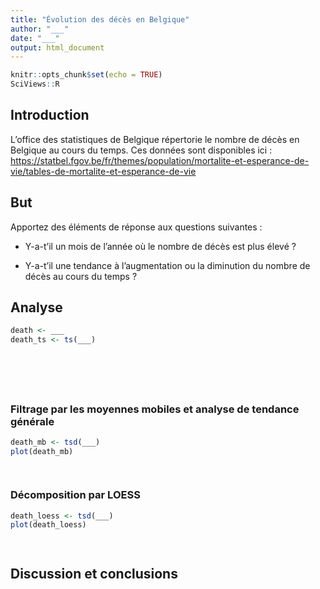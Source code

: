 ```yaml
---
title: "Évolution des décès en Belgique"
author: "___"
date: "___"
output: html_document
---
```


```r
knitr::opts_chunk$set(echo = TRUE)
SciViews::R
```


## Introduction

L'office des statistiques de Belgique répertorie le nombre de décès en Belgique au cours du temps. Ces données sont disponibles ici : <https://statbel.fgov.be/fr/themes/population/mortalite-et-esperance-de-vie/tables-de-mortalite-et-esperance-de-vie>


## But 

Apportez des éléments de réponse aux questions suivantes :
 
- Y-a-t'il un mois de l'année où le nombre de décès est plus élevé ? 

- Y-a-t'il une tendance à l'augmentation ou la diminution du nombre de décès au cours du temps ? 


## Analyse

<!--% Importez le jeu de données à partir du fichier `death_month.csv` dans le dossier `data` et convertissez ce dernier en série temporelle univariée. -->

```r
death <- ___
death_ts <- ts(___)
```

<!--% Réalisez un graphique de votre objet `death_ts`. Décrivez ensuite ce graphique en maximum 3 lignes. -->

```r

```

<!--% Décrivez les caractéristiques temporelles de votre série (début, fin, fréquence, etc.). -->

```r

```

<!--% Calculez des statistiques glissantes accompagnées d'une visualisation graphique. Décrivez ce que vous y observez en maximum 2 phrases. -->

```r

```

<!--% Réalisez une agrégation des données par mois, ainsi qu'un graphique de boites de dispersion parallèles afin de faire ressortir la distribution du nombre de décès pour chaque mois. Faites vos commentaires en maximum 2 phrases. -->

```r

```

<!--% Étudiez l'autocorrélation de cette série et expliquez ce que vous y observez. -->

```r

```


### Filtrage par les moyennes mobiles et analyse de tendance générale

<!--%  Afin d'étudier la tendance générale de la série, retirez-en d'abord le cycle grâce à la méthode des moyennes mobiles. Définissez judicieusement l'ordre de votre filtrage. -->

```r
death_mb <- tsd(___)
plot(death_mb)
```

<!--% Utilisez ensuite la fonction `extract()` pour récupérer la composante qui vous intéresse afin d'ensuite pouvoir étudier la tendance générale. -->

```r

```

<!--% Analysez cette composante afin de vérifier si un tendance générale est présente. Commentez ensuite en 3 lignes maximum. -->

```r

```

<!--% Bonus. Vous souhaitez aller plus loin dans l'analyse et vous vous intéressez aux résidus de votre décomposition. Rajoutez des chunks ci-dessous et continuer votre réflexion. -->


### Décomposition par LOESS

<!--% Décomposez votre série grâce à la méthode LOESS afin d'extraire en une seule fois le cycle et la tendance générale. Utilisez la fonction `tsd()`. Choisissez judicieusement vos arguments pour un traitement ciblé. -->

```r
death_loess <- tsd(___)
plot(death_loess)
```

<!--% Utilisez la fonction `tseries()` afin d'obtenir un objet `mts` contenant l'ensemble des composantes. -->

```r

```

<!--% Sélectionnez la composante qui vous intéresse et déterminez si un tendance générale significative existe dans cette série. Décrivez vos observations en 3 lignes maximum. -->

```r

```

<!--% Bonus. Vous souhaitez aller plus loin dans l'analyse et vous vous intéressez aux autres composantes de votre objet `mts`. Rajoutez des chunks ci-dessous et continuer votre analyse. -->


## Discussion et conclusions 

<!--% Répondez aux questions posées dans la section but en 5 phrases maximum. -->
